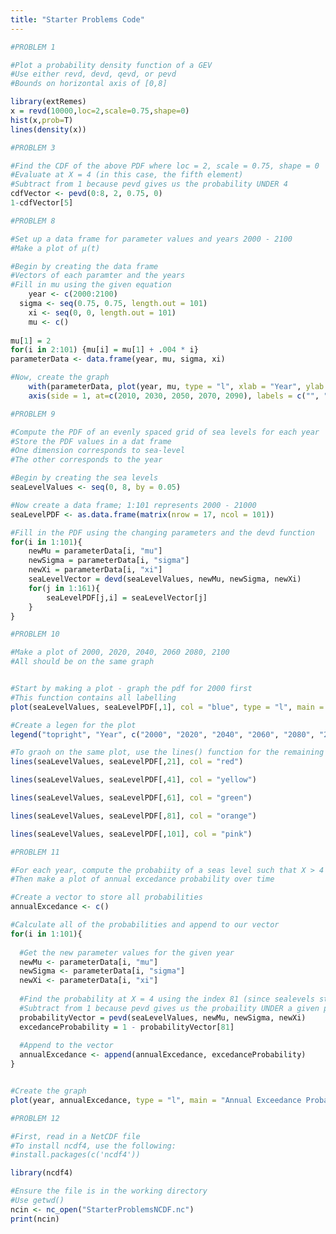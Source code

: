 ---
title: "Starter Problems Code"
---
```{r}
#PROBLEM 1

#Plot a probability density function of a GEV
#Use either revd, devd, qevd, or pevd
#Bounds on horizontal axis of [0,8]

library(extRemes)
x = revd(10000,loc=2,scale=0.75,shape=0)
hist(x,prob=T)
lines(density(x))
```

```{r}
#PROBLEM 3

#Find the CDF of the above PDF where loc = 2, scale = 0.75, shape = 0
#Evaluate at X = 4 (in this case, the fifth element)
#Subtract from 1 because pevd gives us the probability UNDER 4
cdfVector <- pevd(0:8, 2, 0.75, 0)
1-cdfVector[5]
```

```{r}
#PROBLEM 8

#Set up a data frame for parameter values and years 2000 - 2100
#Make a plot of μ(t)

#Begin by creating the data frame
#Vectors of each paramter and the years
#Fill in mu using the given equation
	year <- c(2000:2100)
  sigma <- seq(0.75, 0.75, length.out = 101)
	xi <- seq(0, 0, length.out = 101)
	mu <- c()
	
mu[1] = 2
for(i in 2:101) {mu[i] = mu[1] + .004 * i} 
parameterData <- data.frame(year, mu, sigma, xi)

#Now, create the graph
	with(parameterData, plot(year, mu, type = "l", xlab = "Year", ylab = "μ(t) [meters]"))
	axis(side = 1, at=c(2010, 2030, 2050, 2070, 2090), labels = c("", "", "", "", ""), tck = -0.05)
```

```{r}
#PROBLEM 9

#Compute the PDF of an evenly spaced grid of sea levels for each year
#Store the PDF values in a dat frame
#One dimension corresponds to sea-level
#The other corresponds to the year

#Begin by creating the sea levels
seaLevelValues <- seq(0, 8, by = 0.05)

#Now create a data frame; 1:101 represents 2000 - 21000
seaLevelPDF <- as.data.frame(matrix(nrow = 17, ncol = 101))

#Fill in the PDF using the changing parameters and the devd function
for(i in 1:101){
    newMu = parameterData[i, "mu"]
    newSigma = parameterData[i, "sigma"]
    newXi = parameterData[i, "xi"]
    seaLevelVector = devd(seaLevelValues, newMu, newSigma, newXi)
    for(j in 1:161){
        seaLevelPDF[j,i] = seaLevelVector[j]
    }
}
```

```{r}
#PROBLEM 10

#Make a plot of 2000, 2020, 2040, 2060 2080, 2100
#All should be on the same graph


#Start by making a plot - graph the pdf for 2000 first
#This function contains all labelling
plot(seaLevelValues, seaLevelPDF[,1], col = "blue", type = "l", main = "Probability Density Functions Over Time Given Changing Parameters", xlab = "Sea Level [meters]", ylab = "Probability")

#Create a legen for the plot
legend("topright", "Year", c("2000", "2020", "2040", "2060", "2080", "2100"), fill = c("blue", "red", "yellow", "green", "orange", "pink"), horiz = TRUE, cex = .75)

#To graoh on the same plot, use the lines() function for the remaining 5 PDF's
lines(seaLevelValues, seaLevelPDF[,21], col = "red")

lines(seaLevelValues, seaLevelPDF[,41], col = "yellow")

lines(seaLevelValues, seaLevelPDF[,61], col = "green")

lines(seaLevelValues, seaLevelPDF[,81], col = "orange")

lines(seaLevelValues, seaLevelPDF[,101], col = "pink")

```

```{r}
#PROBLEM 11

#For each year, compute the probabiity of a seas level such that X > 4
#Then make a plot of annual excedance probability over time

#Create a vector to store all probabilities
annualExcedance <- c()

#Calculate all of the probabilities and append to our vector
for(i in 1:101){
  
  #Get the new parameter values for the given year
  newMu <- parameterData[i, "mu"]
  newSigma <- parameterData[i, "sigma"]
  newXi <- parameterData[i, "xi"]
  
  #Find the probability at X = 4 using the index 81 (since sealevels steps by 0.05 from 0 to 8)
  #Subtract from 1 because pevd gives us the probaility UNDER a given point
  probabilityVector = pevd(seaLevelValues, newMu, newSigma, newXi)
  excedanceProbability = 1 - probabilityVector[81]
  
  #Append to the vector
  annualExcedance <- append(annualExcedance, excedanceProbability)
}


#Create the graph
plot(year, annualExcedance, type = "l", main = "Annual Exceedance Probability Over Time", xlab = "Sea Level [meters]", ylab = "Annual Exceedance Probability")

```

```{r}
#PROBLEM 12

#First, read in a NetCDF file
#To install ncdf4, use the following:
#install.packages(c('ncdf4'))

library(ncdf4)

#Ensure the file is in the working directory
#Use getwd()
ncin <- nc_open("StarterProblemsNCDF.nc")
print(ncin)

```

